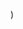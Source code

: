 
  <YouTubeLayout
    courseName="Whack-A-Mole"
    lessonName="Hide Game Over Screen"
    path={useRouter().pathname}
    showPrev
    showNext
    videoId="VG9LDWjuoAE"
  />
)
